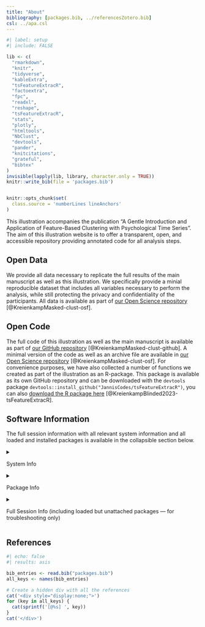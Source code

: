 ```yaml
---
title: "About"
bibliography: [packages.bib, ../referencesZotero.bib]
csl: ../apa.csl
---
```


```r
#| label: setup
#| include: FALSE

lib <- c(
  "rmarkdown",
  "knitr",
  "tidyverse",
  "kableExtra",
  "tsFeatureExtracR",
  "factoextra",
  "fpc",
  "readxl",
  "reshape",
  "tsFeatureExtracR",
  "stats",
  "plotly",
  "htmltools",
  "NbClust",
  "devtools",
  "pander",
  "knitcitations",
  "grateful",
  "bibtex"
)
invisible(lapply(lib, library, character.only = TRUE))
knitr::write_bib(file = 'packages.bib')


knitr::opts_chunk$set(
  class.source = 'numberLines lineAnchors'
)

```

This illustration accompanies the publication "A Gentle Introduction and Application of Feature-Based Clustering with Psychological Time Series". The aim of this illustration website is to offer a transparent, open, and accessible repository providing annotated code for all analysis steps.

## Open Data

We provide all data necessary to replicate the full results of the main manuscript as well as this illustration. We specifically provide a minial reproducible dataset that includes all variables necessary to perform the analysis, while still protecting the privacy and confidentiality of the participants. All data is available as part of [our Open Science repository](https://osf.io/j8dzv/?view_only=c765efa51e6545e588b29999611eb789) [@KreienkampMasked-clust-osf].

## Open Code

The full code of this illustration as well as the main manuscript is available as part of [our GitHub repository](https://github.com) [@KreienkampMasked-clust-github]. A minimal version of the code as well as an archive file are available in [our Open Science repository](https://osf.io/j8dzv/?view_only=c765efa51e6545e588b29999611eb789) [@KreienkampMasked-clust-osf]. For convenience purposes, we have also collected a number of functions we created as part of the illustration as an R-package. This package is available as its own GitHub repository and can be downloaded with the `devtools` package `devtools::install_github("JannisCodes/tsFeatureExtracR")`, you can also [download the R package here](https://github.com/JannisCodes/tsFeatureExtracR/archive/refs/tags/v.0.1.0.tar.gz) [@KreienkampBlinded2023-tsFeatureExtracR].

## Software Information

The full session information with all relevant system information and all loaded and installed packages is available in the collapsible section below.

<details>

<summary>

System Info

</summary>

\renewcommand{\arraystretch}{0.8}

<!-- decrease line spacing for the table -->

```r
df_session_platform <- devtools::session_info()$platform %>%
  unlist(.) %>%
  as.data.frame(.) %>%
  rownames_to_column(.)

colnames(df_session_platform) <- c("Setting", "Value")

kbl(
  df_session_platform,
  booktabs = T,
  align = "l",
  caption = "R environment session info for reproducibility of results" # complete caption for main document
)
```

\renewcommand{\arraystretch}{1}

<!-- reset row height/line spacing -->

</details>


<details>

<summary>

Package Info

</summary>

\renewcommand{\arraystretch}{0.6}

<!-- decrease line spacing for the table -->

```r
df_session_packages <- devtools::session_info()$packages %>%
  as.data.frame(.) %>%
  filter(attached == TRUE) %>%
  dplyr::select(loadedversion, date, source) %>%
  rownames_to_column()

colnames(df_session_packages) <- c("Package", "Loaded version", "Date", "Source")

kbl(
  df_session_packages,
  booktabs = T,
  align = "l",
  caption = "Package info for reproducibility of results" # complete caption for main document
)
```

\renewcommand{\arraystretch}{1}

<!-- reset row height/line spacing -->

</details>

<details>

<summary>

Full Session Info (including loaded but unattached packages --- for troubleshooting only)

</summary>

`r pander(sessionInfo(), compact = FALSE)`

</details>

## References

```r
#| echo: false
#| results: asis

bib_entries <- read.bib("packages.bib")
all_keys <- names(bib_entries)

# Create a hidden div with all the references
cat('<div style="display:none;">')
for (key in all_keys) {
  cat(sprintf('[@%s] ', key))
}
cat('</div>')
```

::: {#refs}
:::




